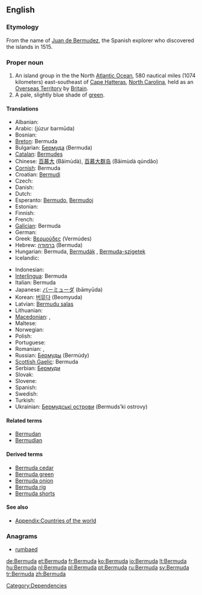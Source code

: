 {{also|bermuda}}
==English==

===Etymology===
From the name of [[w:Juan de Bermudez|Juan de Bermudez]], the Spanish explorer who discovered the islands in 1515.

===Proper noun===
{{wikipedia}}
{{en-proper noun}}

# An island group in the the North [[Atlantic Ocean]], 580 nautical miles (1074 kilometers) east-southeast of [[Cape Hatteras]], [[North Carolina]], held as an [[Overseas Territory]] by [[Britain]].
# A pale, slightly blue shade of [[green]].
#: {{color panel|7DD8C6}}

====Translations====
{{trans-top|island group}}
* Albanian: {{t-|sq|Bermuda|xs=Albanian}}
* Arabic: {{Arab|[[جزر برمودا]]}} (júzur barmūda) {{p}}
* Bosnian: {{t-|bs|Bermuda|f}}
* [[Breton]]: Bermuda
* Bulgarian: [[Бермуда]] (Bermuda) {{f}}
* [[Catalan]]: [[Bermudes]]
* Chinese: [[百慕大]] (Bǎimùdà), [[百慕大群岛]] (Bǎimùdà qúndǎo)
* [[Cornish]]: Bermuda
* Croatian: [[Bermudi]]
* Czech: {{t-|cs|Bermudy}}
* Danish: {{t-|da|Bermuda}}
* Dutch: {{t+|nl|Bermuda}}
* Esperanto: [[Bermudo]], [[Bermudoj]]
* Estonian: {{t+|et|Bermuda}}
* Finnish: {{t-|fi|Bermuda}}
* French: {{t+|fr|Bermudes|f|p}}
* [[Galician]]: Bermuda
* German: {{t+|de|Bermudas}}
* Greek: [[Βερμούδες]] (Vermúdes)
* Hebrew: [[ברמודה]] (Bermuda)
* Hungarian: Bermuda, [[Bermudák]] {{p}}, [[Bermuda-szigetek]] {{p}}
* Icelandic: {{t|is|Bermúda}}
{{trans-mid}}
* Indonesian: {{t-|id|Bermuda|xs=Indonesian}}
* [[Interlingua]]: Bermuda
* Italian: Bermuda {{f|p}}
* Japanese: [[バーミューダ]] (bāmyūda)
* Korean: [[버뮤다]] (Beomyuda)
* Latvian: [[Bermudu salas]]
* Lithuanian: {{t+|lt|Bermudai|xs=Lithuanian}}
* [[Macedonian]]: {{t|mk|Бермуди|f|p|tr=Bermúdi}},  {{t|mk|Бермуда|f|tr=Bermúda}}
* Maltese: {{t-|mt|Bermuda|xs=Maltese}}
* Norwegian: {{t-|no|Bermuda}}
* Polish: {{t+|pl|Bermudy|p}}
* Portuguese: {{t+|pt|Bermudas}}
* Romanian: {{t-|ro|Bermuda}}, {{t-|ro|Bermude|f}}
* Russian: [[Бермуды]] (Bermúdy) {{m|p}}
* [[Scottish Gaelic]]: Bermuda
* Serbian: [[Бермуди]]
* Slovak: {{t-|sk|Bermudy}}
* Slovene: {{t-|sl|Bermuda}}
* Spanish: {{t+|es|Bermudas|f|p}}
* Swedish: {{t+|sv|Bermuda}}
* Turkish: {{t+|tr|Bermuda}}
* Ukrainian: [[Бермудські острови]] (Bermuds’ki ostrovy) {{p}}
{{trans-bottom}}

====Related terms====
* [[Bermudan]]
* [[Bermudian]]

====Derived terms====
* [[Bermuda cedar]]
* [[Bermuda green]]
* [[Bermuda onion]]
* [[Bermuda rig]]
* [[Bermuda shorts]]

====See also====
* [[Appendix:Countries of the world]]

===Anagrams===
* [[rumbaed#English|rumbaed]]

[[Category:Dependencies]]

[[de:Bermuda]]
[[et:Bermuda]]
[[fr:Bermuda]]
[[ko:Bermuda]]
[[io:Bermuda]]
[[lt:Bermuda]]
[[hu:Bermuda]]
[[nl:Bermuda]]
[[pl:Bermuda]]
[[pt:Bermuda]]
[[ru:Bermuda]]
[[sv:Bermuda]]
[[tr:Bermuda]]
[[zh:Bermuda]]